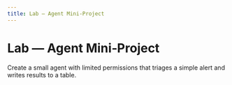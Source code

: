 ```yaml
---
title: Lab — Agent Mini‑Project
---
```


# Lab — Agent Mini‑Project

Create a small agent with limited permissions that triages a simple alert and writes results to a table.
